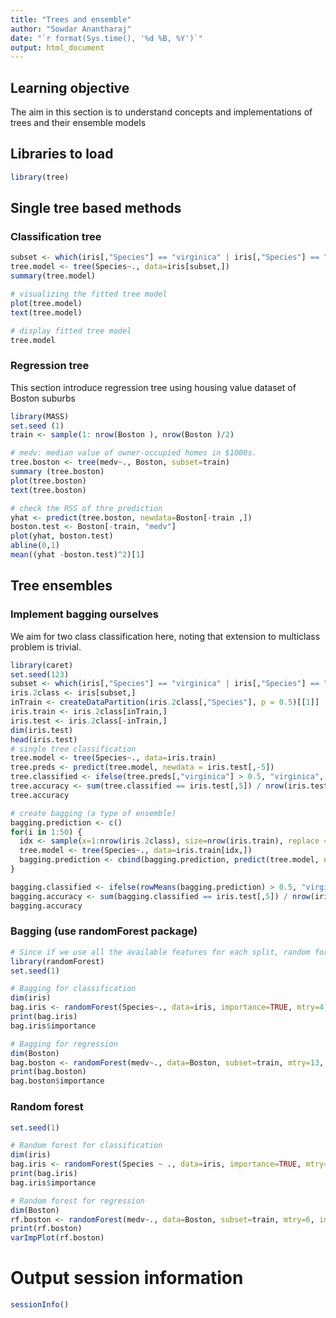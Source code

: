 ```yaml
---
title: "Trees and ensemble"
author: "Sowdar Anantharaj"
date: "`r format(Sys.time(), '%d %B, %Y')`"
output: html_document
---
```


## Learning objective
The aim in this section is to understand concepts and implementations of trees and their ensemble models

## Libraries to load
```r
library(tree)
```

## Single tree based methods 
### Classification tree
```r
subset <- which(iris[,"Species"] == "virginica" | iris[,"Species"] == "versicolor")
tree.model <- tree(Species~., data=iris[subset,])
summary(tree.model)

# visualizing the fitted tree model
plot(tree.model)
text(tree.model)

# display fitted tree model
tree.model
```

### Regression tree
This section introduce regression tree using housing value dataset of Boston suburbs
```r
library(MASS) 
set.seed (1)
train <- sample(1: nrow(Boston ), nrow(Boston )/2)

# medv: median value of owner-occupied homes in $1000s.
tree.boston <- tree(medv~., Boston, subset=train) 
summary (tree.boston)
plot(tree.boston) 
text(tree.boston)

# check the RSS of thre prediction
yhat <- predict(tree.boston, newdata=Boston[-train ,])
boston.test <- Boston[-train, "medv"]
plot(yhat, boston.test) 
abline(0,1)
mean((yhat -boston.test)^2)[1]
```

## Tree ensembles

### Implement bagging ourselves
We aim for two class classification here, noting that extension to multiclass problem is trivial. 
```r
library(caret)
set.seed(123)
subset <- which(iris[,"Species"] == "virginica" | iris[,"Species"] == "versicolor")
iris.2class <- iris[subset,]
inTrain <- createDataPartition(iris.2class[,"Species"], p = 0.5)[[1]]
iris.train <- iris.2class[inTrain,]
iris.test <- iris.2class[-inTrain,]
dim(iris.test)
head(iris.test)
# single tree classification 
tree.model <- tree(Species~., data=iris.train)
tree.preds <- predict(tree.model, newdata = iris.test[,-5])
tree.classified <- ifelse(tree.preds[,"virginica"] > 0.5, "virginica", "versicolor")
tree.accuracy <- sum(tree.classified == iris.test[,5]) / nrow(iris.test)
tree.accuracy

# create bagging (a type of ensemble)
bagging.prediction <- c()
for(i in 1:50) {
  idx <- sample(x=1:nrow(iris.2class), size=nrow(iris.train), replace = TRUE)
  tree.model <- tree(Species~., data=iris.train[idx,])
  bagging.prediction <- cbind(bagging.prediction, predict(tree.model, newdata = iris.test[,-5])[,"virginica"])
}

bagging.classified <- ifelse(rowMeans(bagging.prediction) > 0.5, "virginica", "versicolor")
bagging.accuracy <- sum(bagging.classified == iris.test[,5]) / nrow(iris.test)
bagging.accuracy
```


### Bagging (use randomForest package)
```r
# Since if we use all the available features for each split, random forest will reduce into bagging. Here we testing bagging by using random forest package and allowing the use of all features.
library(randomForest)
set.seed(1)

# Bagging for classification
dim(iris)
bag.iris <- randomForest(Species~., data=iris, importance=TRUE, mtry=4)
print(bag.iris)
bag.iris$importance

# Bagging for regression
dim(Boston)
bag.boston <- randomForest(medv~., data=Boston, subset=train, mtry=13, importance=TRUE)
print(bag.boston)
bag.boston$importance
```



### Random forest
```r
set.seed(1)

# Random forest for classification
dim(iris)
bag.iris <- randomForest(Species ~ ., data=iris, importance=TRUE, mtry=1)
print(bag.iris)
bag.iris$importance

# Random forest for regression
dim(Boston)
rf.boston <- randomForest(medv~., data=Boston, subset=train, mtry=6, importance=TRUE)
print(rf.boston)
varImpPlot(rf.boston)
```


# Output session information
```r
sessionInfo()
```





